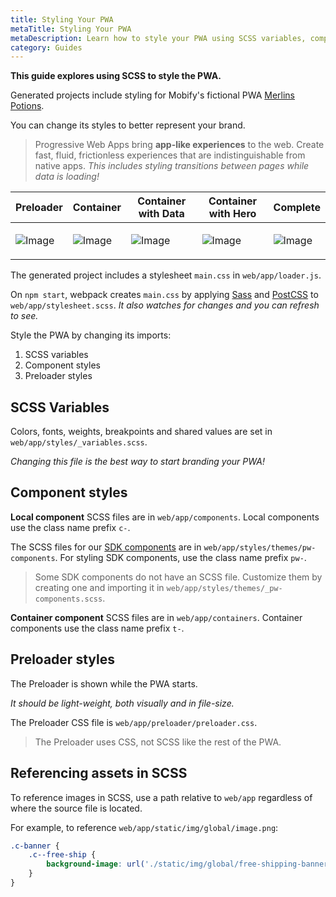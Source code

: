 ```yaml
---
title: Styling Your PWA
metaTitle: Styling Your PWA
metaDescription: Learn how to style your PWA using SCSS variables, component styles, and preloader styles.
category: Guides
---
```


<!--

Our goal for intro is to provide the reader enough information to be dangerous:

1. Loader injects `main.css`: https://github.com/mobify/platform-scaffold/blob/develop/web/app/loader.js#L452-L459
2. We configure webpack:
    a. Setup PostCSS: https://github.com/mobify/platform-scaffold/blob/8e5bfee1cc6d91c9e0ac663a964b64615f056184/web/webpack/base.common.js#L20-L25
    b. Applies Configuration: https://github.com/mobify/platform-scaffold/blob/develop/web/webpack/base.main.js#L80-L84
    c. Applies Dev Config: https://github.com/mobify/platform-scaffold/blob/develop/web/webpack/dev.js#L20-L27
    d. OR applies Prod Config: https://github.com/mobify/platform-scaffold/blob/develop/web/webpack/production.js#L52-L59
3. Run webpack on `stylesheet.scss`: https://github.com/mobify/platform-scaffold/blob/8e5bfee1cc6d91c9e0ac663a964b64615f056184/web/app/stylesheet.scss

-->

__This guide explores using SCSS to style the PWA.__

Generated projects include styling for Mobify's fictional PWA [Merlins Potions](https://www.merlinspotions.com).

You can change its styles to better represent your brand.

> Progressive Web Apps bring __app-like experiences__ to the web. Create fast, fluid, frictionless experiences that are indistinguishable from native apps. _This includes styling transitions between pages while data is loading!_

<table>

   <thead>

   <tr>
   <th>Preloader</th>
   <th>Container</th>
   <th>Container with Data</th>
   <th>Container with Hero</th>
   <th>Complete</th>
   </tr>

   </thead>

   <tbody>

   <tr>

   <td>

   ![Image](1-preloader.jpeg)

   </td>

   <td>

   ![Image](2-container.jpeg)

   </td>

   <td>

   ![Image](3-container-with-data.jpeg)

   </td>

   <td>

   ![Image](4-container-with-hero.jpeg)

   </td>

   <td>

   ![Image](5-complete.jpeg)

   </td>

   </tr>

   </tbody>

</table>

The generated project includes a stylesheet `main.css` in `web/app/loader.js`.

On `npm start`, webpack creates `main.css` by applying [Sass](https://sass-lang.com/) and [PostCSS](http://postcss.org/) to `web/app/stylesheet.scss`. _It also watches for changes and you can refresh to see._

Style the PWA by changing its imports:

1. SCSS variables
2. Component styles
3. Preloader styles

## SCSS Variables

<!-- https://github.com/mobify/platform-scaffold/blob/develop/web/app/styles/_variables.scss -->

Colors, fonts, weights, breakpoints and shared values are set in  `web/app/styles/_variables.scss`.

_Changing this file is the best way to start branding your PWA!_

## Component styles

<!-- Local Components: https://github.com/mobify/platform-scaffold/tree/develop/web/app/components -->

**Local component** SCSS files are in `web/app/components`. Local components use the class name prefix `c-`.

<!-- SDK Components: https://github.com/mobify/platform-scaffold/tree/develop/web/app/styles/themes -->

The SCSS files for our [SDK components](../../../apis-and-sdks/component-library) are in `web/app/styles/themes/pw-components`. For styling SDK components, use the class name prefix `pw-`.

> Some SDK components do not have an SCSS file. Customize them by creating one and importing it in `web/app/styles/themes/_pw-components.scss`.

<!-- Container Components: https://github.com/mobify/platform-scaffold/tree/develop/web/app/containers -->

**Container component** SCSS files are in `web/app/containers`. Container components use the class name prefix `t-`.

## Preloader styles

<!-- Preloader: https://github.com/mobify/platform-scaffold/blob/develop/web/app/preloader/preload.css -->

The Preloader is shown while the PWA starts.

_It should be light-weight, both visually and in file-size._

The Preloader CSS file is `web/app/preloader/preloader.css`.

> The Preloader uses CSS, not SCSS like the rest of the PWA.

## Referencing assets in SCSS

To reference images in SCSS, use a path relative to `web/app` regardless of where the source file is located.

For example, to reference `web/app/static/img/global/image.png`:

```css
.c-banner {
    .c--free-ship {
        background-image: url('./static/img/global/free-shipping-banner.png');
    }
}
```
